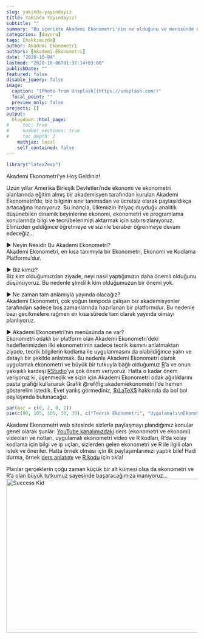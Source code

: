 ```yaml
---
slug: yakinda-yayindayiz
title: Yakında Yayındayız!
subtitle: ""
summary: "Bu içerikte Akademi Ekonometri'nin ne olduğunu ve menüsünde ne olduğunu kısaca açıklamaya çalıştık."
categories: [duyuru]
tags: [hakkımızda]
author: Akademi Ekonometri
authors: [Akademi Ekonometri]
date: "2020-10-04"
lastmod: "2020-10-06T01:37:14+03:00"
publishDate: ""
featured: false
disable_jquery: false
image:
  caption: "[Photo from Unsplash](https://unsplash.com/)"
  focal_point: ""
  preview_only: false
projects: []
output:
  blogdown::html_page:
#     toc: true
#     number_sections: true
#     toc_depth: 2
    mathjax: local
    self_contained: false
---
```


```r
library("latex2exp")
```

Akademi Ekonometri’ye Hoş Geldiniz!  

Uzun yıllar Amerika Birleşik Devletleri’nde ekonomi ve ekonometri alanlarında eğitim almış bir akademisyen tarafından kurulan Akademi Ekonometri’de, biz bilginin sınır tanımadan ve ücretsiz olarak paylaşıldıkça artacağına inanıyoruz. Bu inançla, ülkemizin ihtiyaç duyduğu analitik düşünebilen dinamik beyinlerine ekonomi, ekonometri ve programlama konularında bilgi ve tecrübelerimizi aktarmak için sabırsızlanıyoruz. Elimizden geldiğince öğretmeye ve sizinle beraber öğrenmeye devam edeceğiz...

▶️ Neyin Nesidir Bu Akademi Ekonometri?  
Akademi Ekonometri, en kısa tanımıyla bir Ekonometri, Ekonomi ve Kodlama Platformu'dur. 

▶️ Biz kimiz?  
Biz kim olduğumuzdan ziyade, neyi nasıl yaptığımızın daha önemli olduğunu düşünüyoruz. Bu nedenle şimdilik kim olduğumuzun bir önemi yok.

▶️ Ne zaman tam anlamıyla yayında olacağız?  
Akademi Ekonometri, çok yoğun tempoda çalışan biz akademisyenler tarafından sadece boş zamanlarında hazırlanan bir platformdur. Bu nedenle bazı gecikmelere rağmen en kısa sürede tam olarak yayında olmayı planlıyoruz.  

▶️ Akademi Ekonometri'nin menüsünda ne var?  
Ekonometri odaklı bir platform olan Akademi Ekonometri'deki hedeflerimizden ilki ekonometrinin sadece teorik kısmını anlatmaktan ziyade, teorik bilgilerin kodlama ile uygulanmasını da olabildiğince yalın ve detaylı bir şekilde anlatmak. Bu nedenle Akademi Ekonometri olarak uygulamalı ekonometri ve büyük bir tutkuyla bağlı olduğumuz [R](https://www.r-project.org/)'a ve onun yakışıklı kardeşi [RStudio](https://rstudio.com/)'ya çok önem veriyoruz. Hatta o kadar önem veriyoruz ki, üşenmedik ve sizin için Akademi Ekonometri odak ağırlıklarını pasta grafiği kullanarak Grafik \@ref(fig:akademiekonometri)'de hemen gösterelim istedik. Evet yanlış görmediniz, [$\LaTeX$](https://www.latex-project.org/) hakkında da bol bol paylaşımda bulunacağız.   
```r
par(mar = c(0, 2, 0, 2))
pie(c(90, 105, 105, 30, 30), c("Teorik Ekonometri", "Uygulamalı\nEkonometri", "R ve RStudio", TeX("$\\LaTeX$"), "Ekonomi"), col = c("yellow", "red", "blue", "darkgreen", "lightgreen"), clockwise = TRUE, init.angle = -50, border = NA)
```

Akademi Ekonometri web sitesinde sizlerle paylaşmayı plandığımız konular genel olarak şunlar: [YouTube kanalımızdaki](https://www.youtube.com/c/AkademiEkonometri) ders (ekonometri ve ekonomi) videoları ve notları, uygulamalı ekonometri video ve R kodları, R'da kolay kodlama için bilgi ve ip uçları, sizlerden gelen ekonometri ve R ile ilgili olan istek ve öneriler. Hatta örnek olması için ilk paylaşımlarımızı yaptık bile! Hadi durma, örnek [ders anlatımı](/post/ders-anlatimi-ornek/) ve [R kodu](/post/r-kodu-ornek/) için tıkla!

Planlar gerçeklerin çoğu zaman küçük bir alt kümesi olsa da ekonometri ve R'a olan büyük tutkumuz sayesinde başaracağımıza inanıyoruz...  
![Success Kid](SuccessKid.jpg){width=720 height=405}
